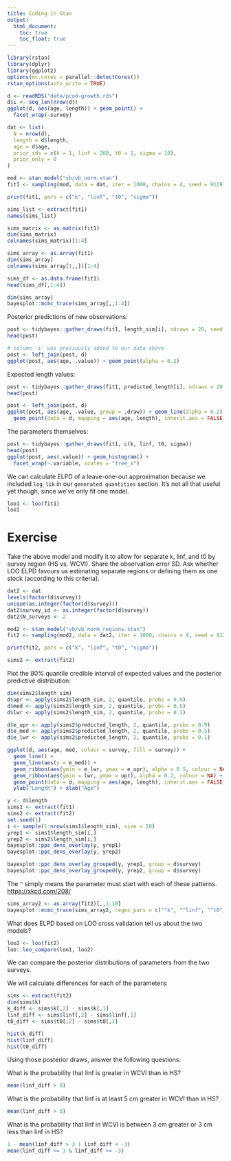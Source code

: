 ```yaml
---
title: Coding in Stan
output:
  html_document:
    toc: true
    toc_float: true
---
```


```r
library(rstan)
library(dplyr)
library(ggplot2)
options(mc.cores = parallel::detectCores())
rstan_options(auto_write = TRUE)
```

```r
d <- readRDS("data/pcod-growth.rds")
d$i <- seq_len(nrow(d))
ggplot(d, aes(age, length)) + geom_point() +
  facet_wrap(~survey)
```

```r
dat <- list(
  N = nrow(d),
  length = d$length,
  age = d$age,
  prior_sds = c(k = 1, linf = 200, t0 = 1, sigma = 10),
  prior_only = 0
)
```

```r
mod <- stan_model("vb/vb_norm.stan")
fit1 <- sampling(mod, data = dat, iter = 1000, chains = 4, seed = 9129)
```

```r
print(fit1, pars = c("k", "linf", "t0", "sigma"))
```

```r
sims_list <- extract(fit1)
names(sims_list)

sims_matrix <- as.matrix(fit1)
dim(sims_matrix)
colnames(sims_matrix)[1:4]

sims_array <- as.array(fit1)
dim(sims_array)
colnames(sims_array[1,,])[1:4]

sims_df <- as.data.frame(fit1)
head(sims_df[,1:4])
```

```r
dim(sims_array)
bayesplot::mcmc_trace(sims_array[,,1:4])
```

Posterior predictions of new observations:

```r
post <- tidybayes::gather_draws(fit1, length_sim[i], ndraws = 20, seed = 9283)
head(post)

# column 'i' was previously added to our data above
post <- left_join(post, d)
ggplot(post, aes(age, .value)) + geom_point(alpha = 0.2)
```

Expected length values:

```r
post <- tidybayes::gather_draws(fit1, predicted_length[i], ndraws = 20, seed = 9283)
head(post)

post <- left_join(post, d)
ggplot(post, aes(age, .value, group = .draw)) + geom_line(alpha = 0.2) +
  geom_point(data = d, mapping = aes(age, length), inherit.aes = FALSE, alpha = 0.2)
```

The parameters themselves:

```r
post <- tidybayes::gather_draws(fit1, c(k, linf, t0, sigma))
head(post)
ggplot(post, aes(.value)) + geom_histogram() +
  facet_wrap(~.variable, scales = "free_x")
```

We can calculate ELPD of a leave-one-out approximation because we included `log_lik` in our `generated quantities` section. It's not all that useful yet though, since we've only fit one model.

```r
loo1 <- loo(fit1)
loo1
```

# Exercise

Take the above model and modify it to allow for separate k, linf, and t0 by survey region (HS vs. WCVI). Share the observation error SD. Ask whether LOO ELPD favours us estimating separate regions or defining them as one stock (according to this criteria).

```r
dat2 <- dat
levels(factor(d$survey))
unique(as.integer(factor(d$survey)))
dat2$survey_id <- as.integer(factor(d$survey))
dat2$N_surveys <- 2

mod2 <- stan_model("vb/vb_norm_regions.stan")
fit2 <- sampling(mod2, data = dat2, iter = 1000, chains = 4, seed = 9129)
```

```r
print(fit2, pars = c("k", "linf", "t0", "sigma"))
```

```r
sims2 <- extract(fit2)
```

Plot the 80% quantile credible interval of expected values and the posterior predictive distribution:

```r
dim(sims2$length_sim)
d$upr <- apply(sims2$length_sim, 2, quantile, probs = 0.9)
d$med <- apply(sims2$length_sim, 2, quantile, probs = 0.5)
d$lwr <- apply(sims2$length_sim, 2, quantile, probs = 0.1)

d$e_upr <- apply(sims2$predicted_length, 2, quantile, probs = 0.9)
d$e_med <- apply(sims2$predicted_length, 2, quantile, probs = 0.5)
d$e_lwr <- apply(sims2$predicted_length, 2, quantile, probs = 0.1)

ggplot(d, aes(age, med, colour = survey, fill = survey)) + 
  geom_line() +
  geom_line(aes(y = e_med)) +
  geom_ribbon(aes(ymin = e_lwr, ymax = e_upr), alpha = 0.5, colour = NA) +
  geom_ribbon(aes(ymin = lwr, ymax = upr), alpha = 0.2, colour = NA) +
  geom_point(data = d, mapping = aes(age, length), inherit.aes = FALSE, alpha = 0.2) +
  ylab("Length") + xlab("Age")
```

```r
y <- d$length
sims1 <- extract(fit1)
sims2 <- extract(fit2)
set.seed(1)
i <- sample(1:nrow(sims1$length_sim), size = 20)
yrep1 <- sims1$length_sim[i,]
yrep2 <- sims2$length_sim[i,]
bayesplot::ppc_dens_overlay(y, yrep1)
bayesplot::ppc_dens_overlay(y, yrep2)

bayesplot::ppc_dens_overlay_grouped(y, yrep1, group = d$survey)
bayesplot::ppc_dens_overlay_grouped(y, yrep2, group = d$survey)
```

The `^` simply means the parameter must start with each of these patterns.
<https://xkcd.com/208/>

```r
sims_array2 <- as.array(fit2)[,,1:10]
bayesplot::mcmc_trace(sims_array2, regex_pars = c("^k", "^linf", "^t0", "^sigma"))
```

What does ELPD based on LOO cross validation tell us about the two models?

```r
loo2 <- loo(fit2)
loo::loo_compare(loo1, loo2)
```

We can compare the posterior distributions of parameters from the two surveys.

We will calculate differences for each of the parameters:

```r
sims <- extract(fit2)
dim(sims$k)
k_diff <- sims$k[,2] - sims$k[,1]
linf_diff <- sims$linf[,2] - sims$linf[,1]
t0_diff <- sims$t0[,2] - sims$t0[,1]
```

```r
hist(k_diff)
hist(linf_diff)
hist(t0_diff)
```

Using those posterior draws, answer the following questions:

What is the probability that linf is greater in WCVI than in HS?

```r
mean(linf_diff > 0)
```

What is the probability that linf is at least 5 cm greater in WCVI than in HS?

```r
mean(linf_diff > 5)
```

What is the probability that linf in WCVI is between 3 cm greater or 3 cm less than linf in HS?

```r
1 - mean(linf_diff > 3 | linf_diff < -3)
mean(linf_diff <= 3 & linf_diff >= -3)
```
